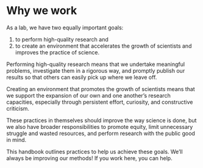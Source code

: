 # Why we work {#why}

As a lab, we have two equally important goals: 

1. to perform high-quality research and
2. to create an environment that accelerates the growth of scientists and improves the practice of science. 

Performing high-quality research means that we undertake meaningful problems, investigate them in a rigorous way, and promptly publish our results so that others can easily pick up where we leave off.

Creating an environment that promotes the growth of scientists means that we support the expansion of our own and one another's research capacities, especially through persistent effort, curiosity, and constructive criticism.

These practices in themselves should improve the way science is done, but we also have broader responsibilities to promote equity, limit unnecessary struggle and wasted resources, and perform research with the public good in mind.

This handbook outlines practices to help us achieve these goals. We'll always be improving our methods! If you work here, you can help.
